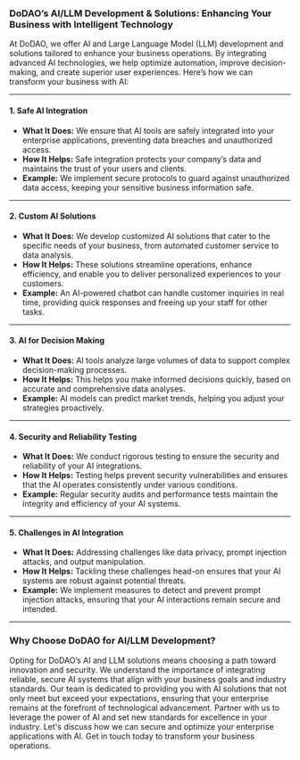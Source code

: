 ### **DoDAO’s AI/LLM Development & Solutions: Enhancing Your Business with Intelligent Technology**

At DoDAO, we offer AI and Large Language Model (LLM) development and solutions tailored to enhance your business operations. By integrating advanced AI technologies, we help optimize automation, improve decision-making, and create superior user experiences. Here’s how we can transform your business with AI:

---

#### **1. Safe AI Integration**

* **What It Does:** We ensure that AI tools are safely integrated into your enterprise applications, preventing data breaches and unauthorized access.
* **How It Helps:** Safe integration protects your company’s data and maintains the trust of your users and clients.
* **Example:** We implement secure protocols to guard against unauthorized data access, keeping your sensitive business information safe.

---

#### **2. Custom AI Solutions**

* **What It Does:** We develop customized AI solutions that cater to the specific needs of your business, from automated customer service to data analysis.
* **How It Helps:** These solutions streamline operations, enhance efficiency, and enable you to deliver personalized experiences to your customers.
* **Example:** An AI-powered chatbot can handle customer inquiries in real time, providing quick responses and freeing up your staff for other tasks.

---

#### **3. AI for Decision Making**

* **What It Does:** AI tools analyze large volumes of data to support complex decision-making processes.
* **How It Helps:** This helps you make informed decisions quickly, based on accurate and comprehensive data analyses.
* **Example:** AI models can predict market trends, helping you adjust your strategies proactively.

---

#### **4. Security and Reliability Testing**

* **What It Does:** We conduct rigorous testing to ensure the security and reliability of your AI integrations.
* **How It Helps:** Testing helps prevent security vulnerabilities and ensures that the AI operates consistently under various conditions.
* **Example:** Regular security audits and performance tests maintain the integrity and efficiency of your AI systems.

---

#### **5. Challenges in AI Integration**

* **What It Does:** Addressing challenges like data privacy, prompt injection attacks, and output manipulation.
* **How It Helps:** Tackling these challenges head-on ensures that your AI systems are robust against potential threats.
* **Example:** We implement measures to detect and prevent prompt injection attacks, ensuring that your AI interactions remain secure and intended.

---

### **Why Choose DoDAO for AI/LLM Development?**

Opting for DoDAO’s AI and LLM solutions means choosing a path toward innovation and security. We understand the importance of integrating reliable, secure AI systems that align with your business goals and industry standards. Our team is dedicated to providing you with AI solutions that not only meet but exceed your expectations, ensuring that your enterprise remains at the forefront of technological advancement. Partner with us to leverage the power of AI and set new standards for excellence in your industry. Let's discuss how we can secure and optimize your enterprise applications with AI. Get in touch today to transform your business operations.
